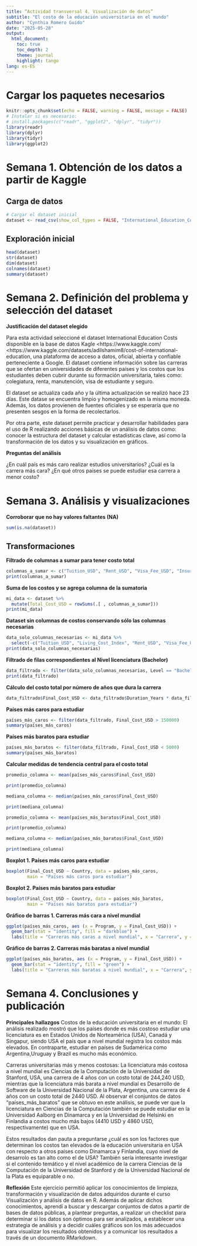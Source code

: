 ---
title: “Actividad transversal 4. Visualización de datos”
subtitle: "El costo de la educación universitaria en el mundo" 
author: "Cynthia Romero Guido"
date: "2025-05-28"
output:
  html_document:
    toc: true
    toc_depth: 2
    theme: journal
    highlight: tango
lang: es-ES
---

# Cargar los paquetes necesarios

```{r setup, include=FALSE}
knitr::opts_chunk$set(echo = FALSE, warning = FALSE, message = FALSE)
# Instalar si es necesario:
# install.packages(c("readr", "ggplot2", "dplyr", "tidyr"))
library(readr)
library(dplyr)
library(tidyr)
library(ggplot2)
```


# Semana 1. Obtención de los datos a partir de Kaggle

## Carga de datos

```{r datos-costos}
# Cargar el dataset inicial
dataset <- read_csv(show_col_types = FALSE, "International_Education_Costs.csv")
```
## Exploración inicial

```{r exploracion-inicial}
head(dataset)
str(dataset)
dim(dataset)
colnames(dataset)
summary(dataset)
```
# Semana 2. Definición del problema y selección del dataset

**Justificación del dataset elegido**

Para esta actividad seleccioné el dataset International Education Costs disponible en la base de datos Kagle <https://www.kaggle.com/ <https://www.kaggle.com/datasets/adilshamim8/cost-of-international-education, una plataforma de acceso a datos, oficial, abierta y confiable perteneciente a Google. El dataset contiene  información sobre las carreras que se ofertan en universidades de diferentes países y los costos que los estudiantes deben cubrir durante su formación universitaria, tales como: colegiatura, renta, manutención, visa de estudiante y seguro.

El dataset se actualiza cada año y la última actualización se realizó hace 23 días. Este datase se encuentra limpio y homogenizado en la misma moneda. Además, los datos provienen de fuentes oficiales y se esperaría que no presenten sesgos en la forma de recolectarlos.

Por otra parte, este dataset permite practicar y desarrollar habilidades para el uso de R realizando acciones básicas de un análisis de datos como: conocer la estructura del dataset y calcular estadísticas clave, así como la transformación de los datos y su visualización en gráficos.

**Preguntas del análisis**

¿En cuál país es más caro realizar estudios universitarios?
¿Cuál es la carrera más cara?
¿En qué otros países se puede estudiar esa carrera a menor costo?


# Semana 3. Análisis y visualizaciones

**Corroborar que no hay valores faltantes (NA)**

```{r datos-nulos}
sum(is.na(dataset))
```
## Transformaciones

**Filtrado de columnas a sumar para tener costo total**

```{r sumar-columnas}
columnas_a_sumar <- c("Tuition_USD", "Rent_USD", "Visa_Fee_USD", "Insurance_USD")
print(columnas_a_sumar)
```
**Suma de los costos y se agrega columna de la sumatoria**

```{r agregar-columna}
mi_data <- dataset %>%
  mutate(Total_Cost_USD = rowSums(.[ , columnas_a_sumar]))
print(mi_data)
```
**Dataset sin columnas de costos conservando sólo las columnas necesarias**

```{r columnas-necesarias}
data_solo_columnas_necesarias <- mi_data %>%
  select(-c("Tuition_USD", "Living_Cost_Index", "Rent_USD", "Visa_Fee_USD", "Insurance_USD", "Exchange_Rate"))
print(data_solo_columnas_necesarias)
```

**Filtrado de filas correspondientes al Nivel licenciatura (Bachelor)**

```{r filtrar-filar}
data_filtrado <- filter(data_solo_columnas_necesarias, Level == "Bachelor")
print(data_filtrado)
```
**Cálculo del costo total por número de años que dura la carrera**

```{r filtrar-datos}
data_filtrado$Final_Cost_USD <- data_filtrado$Duration_Years * data_filtrado$Total_Cost_USD
```

**Países más caros para estudiar**

```{r paises-caros}
países_más_caros <- filter(data_filtrado, Final_Cost_USD > 150000)
summary(países_más_caros)
```

**Países más baratos para estudiar**

```{r paises-baratos}
países_más_baratos <- filter(data_filtrado, Final_Cost_USD < 5000)
summary(países_más_baratos)
```
**Calcular medidas de tendencia central para el costo total**

```{r medidas-tendencia}
promedio_columna <- mean(países_más_caros$Final_Cost_USD)

print(promedio_columna)

mediana_columna <- median(países_más_caros$Final_Cost_USD)

print(mediana_columna)

promedio_columna <- mean(países_más_baratos$Final_Cost_USD)

print(promedio_columna)

mediana_columna <- median(países_más_baratos$Final_Cost_USD)

print(mediana_columna)
```
**Boxplot 1. Países más caros para estudiar**

```{r grafico-paises_caros}
boxplot(Final_Cost_USD ~ Country, data = países_más_caros,
        main = "Países más caros para estudiar")
```

**Boxplot 2. Países más baratos para estudiar**

```{r grafico-paises-baratos}
boxplot(Final_Cost_USD ~ Country, data = países_más_baratos, 
        main = "Países más baratos para estudiar")
```

**Gráfico de barras 1. Carreras más cara a nivel mundial**

```{r grafico-caro}
ggplot(países_más_caros, aes (x = Program, y = Final_Cost_USD)) +
  geom_bar(stat = "identity", fill = "darkblue") +
  labs(title = "Carreras más caras a nivel mundial", x = "Carrera", y = "Costo en USD")
```

**Gráfico de barras 2. Carreras más baratas a nivel mundial**

```{r grafico-barato}
ggplot(países_más_baratos, aes (x = Program, y = Final_Cost_USD)) +
  geom_bar(stat = "identity", fill = "green") +
  labs(title = "Carreras más baratas a nivel mundial", x = "Carrera", y = "Costo en USD")
```

# Semana 4. Conclusiones y publicación
**Principales hallazgos**
Costos de la educación universitaria en el mundo: El análisis realizado mostró que los países donde es más costoso estudiar una licenciatura es en Estados Unidos de Norteamérica (USA), Canadá y Singapur, siendo USA el país que a nivel mundial registra los costos más elevados. En contraparte, estudiar en países de Sudamérica como Argentina,Uruguay y Brazil es mucho más económico.

Carreras universitarias más y menos costosas: La licenciatura más costosa a nivel mundial es Ciencias de la Computación de la Universidad de Stanford, USA, una carrera de 4 años con un costo total de 244,240 USD, mientras que la licenciatura más barata a nivel mundial es Desarrollo de Software de la Universidad Nacional de la Plata, Argentina, una carrera de 4 años con un costo total de 2440 USD. Al observar el conjuntos de datos "países_más_baratos" que se obtuvo en este análisis, se puede ver que la licenciatura en Ciencias de la Computación también se puede estudiar en la Universidad Aalborg en Dinamarca y en la Universidad de Helsinki en Finlandia a costos mucho más bajos (4410 USD y 4860 USD, respectivamente) que en USA. 

Estos resultados dan pauta a preguntarse ¿cuál es son los factores que determinan los costos tan elevados de la educación universitaria en USA con respecto a otros países como Dinamarca y Finlandia, cuyo nivel de desarrolo es tan alto como el de USA? 
También sería interesante investigar si el contenido temático y el nivel académico de la carrera Ciencias de la Computación de la Universidad de Stanford y de la Universidad Nacional de la Plata es equiparable o no. 

**Reflexión**
Este ejercicio permitió aplicar los conocimientos de limpieza, transformación y visualización de datos adquiridos durante el curso Visualización y análisis de datos en R. Además de aplicar dichos conocimientos, aprendí a buscar y descargar conjuntos de datos a partir de bases de datos públicas, a plantear preguntas, a realizar un checklist para determinar si los datos son óptimos para ser analizados, a establecer una estrategia de análisis y a decidir cuáles gráficos son los más adecuados para visualizar los resultados obtenidos y a comunicar los resultados a través de un documento RMarkdown.
